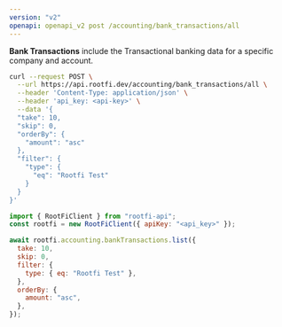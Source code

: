 ```yaml
---
version: "v2"
openapi: openapi_v2 post /accounting/bank_transactions/all
---
```


**Bank Transactions** include the Transactional banking data for a specific company and account.

<RequestExample>

```bash cURL
curl --request POST \
  --url https://api.rootfi.dev/accounting/bank_transactions/all \
  --header 'Content-Type: application/json' \
  --header 'api_key: <api-key>' \
  --data '{
  "take": 10,
  "skip": 0,
  "orderBy": {
    "amount": "asc"
  },
  "filter": {
    "type": {
      "eq": "Rootfi Test"
    }
  }
}'
```

```javascript NodeJS
import { RootFiClient } from "rootfi-api";
const rootfi = new RootFiClient({ apiKey: "<api_key>" });

await rootfi.accounting.bankTransactions.list({
  take: 10,
  skip: 0,
  filter: {
    type: { eq: "Rootfi Test" },
  },
  orderBy: {
    amount: "asc",
  },
});
```

</RequestExample>
